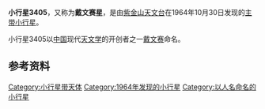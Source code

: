 {{Infobox Planet  
| name = 3405 Daiwensai
| image = 
| caption = 
| discovery=yes | physical_characteristics = yes | bgcolour=#FFFFC0
| discovery_ref = 
| discoverer = [[紫金山天文台|紫金山天文台]]
| discovery_site = [[南京|南京]]
| discovered =  1964年10月30日
| mp_name = 3405
| alt_names = 1964 UQ
| named_after = [[戴文赛|戴文赛]]
| mp_category=[[小行星带|主带]]
| orbit_ref = <ref>[http://ssd.jpl.nasa.gov/sbdb.cgi?sstr=3405+Daiwensai 3405 Daiwensai (1964 UQ)]</ref>
| epoch = 2011年8月27日
| semimajor=
| perihelion=2.3086520[[天文单位|AU]]
| aphelion= 2.6099088AU
| eccentricity =0.1154281
| period = 1540.0556935[[日|地球日]] 
| inclination=13.18331[[角度|°]]
| asc_node=241.93630°
| arg_peri=63.62678°
| mean_anomaly=115.40011°
| avg_speed=
 | dimensions=
 | mass=
 | density=
 | surface_grav=
 | escape_velocity=
 | rotation=
 | spectral_type=
 | magnitude=12.20
 | abs_magnitude=
 | albedo= 0.0470	
 | single_temperature=
}}
'''小行星3405'''，又称为'''戴文赛星'''，是由[[紫金山天文台|紫金山天文台]]在1964年10月30日发现的[[小行星带|主带]][[小行星|小行星]]。

小行星3405以[[中国|中国]]现代[[天文学|天文学]]的开创者之一[[戴文赛|戴文赛]]命名。

== 参考资料 ==
{{Reflist}}

{{Minor Planet Number|(3404)[[小行星3404|小行星3404]]|(3406)[[小行星3406|小行星3406]]}}

[[Category:小行星带天体|Category:小行星带天体]]
[[Category:1964年发现的小行星|Category:1964年发现的小行星]]
[[Category:以人名命名的小行星|Category:以人名命名的小行星]]